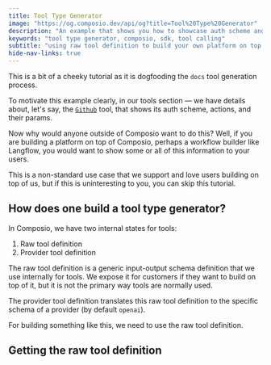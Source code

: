 ```yaml
---
title: Tool Type Generator
image: "https://og.composio.dev/api/og?title=Tool%20Type%20Generator"   # image for socials
description: "An example that shows you how to showcase auth scheme and action params for tools"
keywords: "tool type generator, composio, sdk, tool calling"
subtitle: "using raw tool definition to build your own platform on top of Composio"
hide-nav-links: true
---
```


This is a bit of a cheeky tutorial as it is dogfooding the `docs` tool generation process.

To motivate this example clearly, in our tools section — we have details about, let's say, the [`Github`](/tools/github) tool, that shows its auth scheme, actions, and their params.

Now why would anyone outside of Composio want to do this? Well, if you are building a platform on top of Composio, perhaps a workflow builder like Langflow, you would want to show some or all of this information to your users.

This is a non-standard use case that we support and love users building on top of us, but if this is uninteresting to you, you can skip this tutorial.

## How does one build a tool type generator?

In Composio, we have two internal states for tools:

1. Raw tool definition
2. Provider tool definition

The raw tool definition is a generic input-output schema definition that we use internally for tools. We expose it for customers if they want to build on top of it, but it is not the primary way tools are normally used.

The provider tool definition translates this raw tool definition to the specific schema of a provider (by default `openai`). 

For building something like this, we need to use the raw tool definition.


## Getting the raw tool definition




<SnippetCode src="fern/generators/tool_doc_generator/main.py" path="tool_doc_generator/main.py" startLine={532} endLine={534} relativeHighlightStart={2} relativeHighlightEnd={2} wordWrap />








